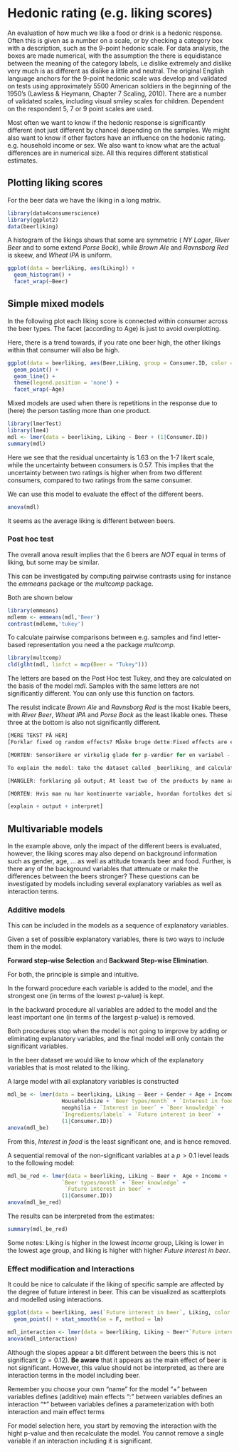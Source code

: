 
# Hedonic rating (e.g. liking scores)

An evaluation of how much we like a food or drink is a hedonic response. Often this is given as a number on a scale, or by checking a category box with a description, such as the 9-point hedonic scale. For data analysis, the boxes are made numerical, with the assumption the there is equidistance between the meaning of the category labels, i.e dislike extremely and dislike very much is as different as dislike a little and neutral. The original English language anchors for the 9-point hedonic scale was develop and validated on tests using approximately 5500 American soldiers in the beginning of the 1950’s (Lawless & Heymann, Chapter 7 Scaling, 2010). There are a number of validated scales, including visual smiley scales for children. Dependent on the respondent 5, 7 or 9 point scales are used. 

Most often we want to know if the hedonic response is significantly different (not just different by chance) depending on the samples. We might also want to know if other factors have an influence on the hedonic rating. e.g. household income or sex. We also want to know what are the actual differences are in numerical size. All this requires different statistical estimates. 

## Plotting liking scores

For the beer data we have the liking in a long matrix. 

```r
library(data4consumerscience)
library(ggplot2)
data(beerliking)
```

A histogram of the likings shows that some are symmetric ( _NY Lager_, _River Beer_ and to some extend _Porse Bock_), while _Brown Ale_ and _Ravnsborg Red_ is skeew, and _Wheat IPA_ is uniform. 

```r
ggplot(data = beerliking, aes(Liking)) + 
  geom_histogram() + 
  facet_wrap(~Beer)
```

## Simple mixed models

In the following plot each liking score is connected within consumer across the beer types. The facet (according to Age) is just to avoid overplotting. 

Here, there is a trend towards, if you rate one beer high, the other likings within that consumer will also be high. 

```r
ggplot(data = beerliking, aes(Beer,Liking, group = Consumer.ID, color = Consumer.ID)) + 
  geom_point() + 
  geom_line() + 
  theme(legend.position = 'none') + 
  facet_wrap(~Age)
```

Mixed models are used when there is repetitions in the response due to (here) the person tasting more than one product.

```r
library(lmerTest)
library(lme4)
mdl <- lmer(data = beerliking, Liking ~ Beer + (1|Consumer.ID)) 
summary(mdl)
```

Here we see that the residual uncertainty is $1.63$ on the 1-7 likert scale, while the uncertainty between consumers is $0.57$. This implies that the uncertainty between two ratings is higher when from two different consumers, compared to two ratings from the same consumer. 

We can use this model to evaluate the effect of the different beers. 

```r
anova(mdl)
```

It seems as the average liking is different between beers. 

### Post hoc test

The overall anova result implies that the 6 beers are _NOT_ equal in terms of liking, but some may be similar. 

This can be investigated by computing pairwise contrasts using for instance the _emmeans_ package or the _multcomp_ package.

Both are shown below

```r
library(emmeans)
mdlemm <- emmeans(mdl,'Beer')
contrast(mdlemm,'tukey')
```

To calculate pairwise comparisons between e.g. samples and find letter-based representation you need a the package _multcomp_. 

```r
library(multcomp)
cld(glht(mdl, linfct = mcp(Beer = "Tukey")))
```

The letters are based on the Post Hoc test Tukey, and they are calculated on the basis of the model _mdl_. Samples with the same letters are not significantly different. You can only use this function on factors. 

The resulst indicate _Brown Ale_ and _Ravnsborg Red_ is the most likable beers, with _River Beer_, _Wheat IPA_ and _Porse Bock_ as the least likable ones. These three at the bottom is also not significantly different.  


```r
[MERE TEKST PÅ HER]
[Forklar fixed og random effects? Måske bruge dette:Fixed effects are effects that we anticipate have the same direction, e.g., mutual differences between products. Would typically be the same from one experiment to another as the products are unchanging entities. Random effects are effects that we cannot predict, e.g., mutual differences between consumers may differ from one experiment to another as consumers are affected by various emotional, environmental, physiological or other influences in their lives]

[MORTEN: Sensorikere er virkelig glade for p-værdier for en variabel - det kan jeg ikke se, jeg kan få ud med lme4, derfor foreslår jeg  pakken lmerTest i stedet for. Lavet af Per Brockhoff til sensorikdata. og så også anova() i stedet for summary(). Så kommer der een overordnet p-værdi ud ]

To explain the model: take the dataset called _beerliking_ and calculate a model where _Beer_ is the fixed effect and the consumer is the random effect for the response variable _Liking_. Use the function _lmer_ and save the output as _mdl_. The anova() function will provide you with the p value(s). Remember you choose your own title of your model. 

[MANGLER: forklaring på output; At least two of the products by name are scored significantly different for the liking.]

[MORTEN: Hvis man nu har kontinuerte variable, hvordan fortolkes det så?]

[explain + output + interpret]
```


## Multivariable models


In the example above, only the impact of the different beers is evaluated, however, the liking scores may also depend on background information such as gender, age, ... as well as attitude towards beer and food. Further, is there any of the background variables that attenuate or make the differences between the beers stronger? These questions can be investigated by models including several explanatory variables as well as interaction terms. 

### Additive models

This can be included in the models as a sequence of explanatory variables. 

Given a set of possible explanatory variables, there is two ways to include them in the model. 

**Forward step-wise Selection** and **Backward Step-wise Elimination**. 

For both, the principle is simple and intuitive. 

In the forward procedure each variable is added to the model, and the strongest one (in terms of the lowest p-value) is kept. 

In the backward procedure all variables are added to the model and the least important one (in terms of the largest p-value) is removed. 

Both procedures stop when the model is not going to improve by adding or eliminating explanatory variables, and the final model will only contain the significant variables.

In the beer dataset we would like to know which of the explanatory variables that is most related to the liking. 

A large model with all explanatory variables is constructed

```r
mdl_be <- lmer(data = beerliking, Liking ~ Beer + Gender + Age + Income + 
                 Householdsize + `Beer types/month` + `Interest in food` + 
                 neophilia + `Interest in beer` + `Beer knowledge` + 
                 `Ingredients/labels` + `Future interest in beer` + 
                 (1|Consumer.ID)) 
anova(mdl_be)
```

From this, _Interest in food_ is the least significant one, and is hence removed. 

A sequential removal of the non-significant variables at a $p > 0.1$ level leads to the following model: 

```r
mdl_be_red <- lmer(data = beerliking, Liking ~ Beer +  Age + Income + 
                 `Beer types/month` + `Beer knowledge` + 
                  `Future interest in beer` + 
                 (1|Consumer.ID)) 
anova(mdl_be_red)
```

The results can be interpreted from the estimates: 

```r
summary(mdl_be_red)
```

Some notes: Liking is higher in the lowest _Income_ group, Liking is lower in the lowest age group, and liking is higher with higher _Future interest in beer_. 

### Effect modification and Interactions

It could be nice to calculate if the liking of specific sample are affected by the degree of future interest in beer. This can be visualized as scatterplots and modelled using interactions.

```r
ggplot(data = beerliking, aes(`Future interest in beer`, Liking, color = Beer)) + 
  geom_point() + stat_smooth(se = F, method = lm)

mdl_interaction <- lmer(data = beerliking, Liking ~ Beer*`Future interest in beer` +  (1|Consumer.ID)) 
anova(mdl_interaction)
```

Although the slopes appear a bit different between the beers this is not significant ($p = 0.12$). 
**Be aware** that it appears as the main effect of beer is not significant. However, this value should not be interpreted, as there are interaction terms in the model including beer. 

Remember you choose your own “name” for the model
“+” between variables defines (additive) main effects
“:”  between variables defines an interaction
“*” between variables defines a parameterization with both interaction and main effect terms

For model selection here, you start by removing the interaction with the hight p-value and then recalculate the model. You cannot remove a single variable if an interaction including it is significant. 

